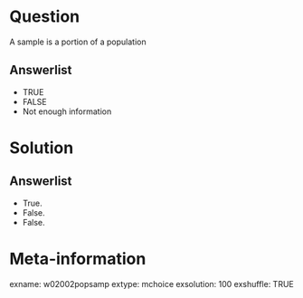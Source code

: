 Question
========
A sample is a portion of a population

Answerlist
----------
* TRUE
* FALSE
* Not enough information


Solution
========

Answerlist
----------
* True.
* False.
* False.


Meta-information
================
exname: w02002popsamp
extype: mchoice
exsolution: 100
exshuffle: TRUE